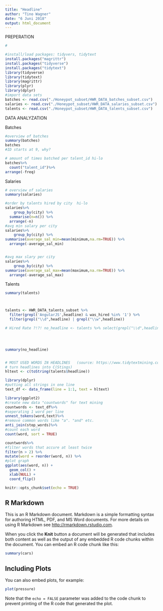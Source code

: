 ```yaml
---
title: "Headline"
author: "Tino Wagner"
date: "6 Juni 2018"
output: html_document
---
```


PREPERATION

```r

#

#install/load packages: tidyvers, tidytext
install.packages("magrittr")
install.packages("tidyverse")
install.packages("tidytext")
library(tidyverse)
library(tidytext)
library(magrittr)
library(plyr)
library(dplyr)
#import data sets
batches <- read.csv("./Honeypot_subset/HWR_DATA_batches_subset.csv")
salaries <- read.csv("./Honeypot_subset/HWR_DATA_salaries_subset.csv")
talents <- read.csv("./Honeypot_subset/HWR_DATA_talents_subset.csv")

```

DATA ANALYZATION

Batches

```r

#overview of batches
summary(batches)
batches
#ID starts at 9, why? 

# amount of times batched per talent_id hi-lo
batches%>%
  count("talent_id")%>%
arrange(-freq)


```

Salaries

```r
# overview of salaries
summary(salaries)

#order by talents hired by city  hi-lo
salaries%>%
    group_by(city) %>%
  summarise(n=n()) %>% 
  arrange(-n)  
#avg min salary per city
salaries%>%
    group_by(city) %>%
summarise(average_sal_min=mean(minimum,na.rm=TRUE)) %>%  
  arrange(-average_sal_min)


#avg max slary per city
salaries%>%
    group_by(city) %>%
summarise(average_sal_max=mean(maximum,na.rm=TRUE)) %>%  
  arrange(-average_sal_max)


```

Talents

```r
summary(talents)



talents <- HWR_DATA_talents_subset %>% 
  filter(grepl('AngularJS',headline) & was_hired %in% '1') %>% 
  filter(grepl("\\d",headline) | grepl("\\w",headline))

# Hired Rate ?!?! no_headline <- talents %>% select(grepl("\\d",headline) | !grepl("\\w",headline))




summary(no_headline)

```

```r

```

```r
 
# MOST USED WORDS IN HEADLINES   (source: https://www.tidytextmining.com/tidytext.html#the-unnest_tokens-function)
# turn headlines into C(Stings)
hltext <- c(toString(talents$headline))

library(dplyr) 
#putting all strings in one line
text_df <- data_frame(line = 1:1, text = hltext)

library(ggplot2)
#create new data "countwords" for text mining
countwords <- text_df%>%
#seperating 1 word per line
unnest_tokens(word,text)%>%
#remove common words like "a". "and" etc.
anti_join(stop_words)%>%
#count each word
count(word, sort = TRUE) 

countwords%>%
#filter words that accure at least twice
filter(n > 2) %>%
mutate(word = reorder(word, n)) %>%
#plot graph
ggplot(aes(word, n)) +
  geom_col() +
  xlab(NULL) +
  coord_flip()
```

```r
knitr::opts_chunk$set(echo = TRUE)
```

## R Markdown

This is an R Markdown document. Markdown is a simple formatting syntax for authoring HTML, PDF, and MS Word documents. For more details on using R Markdown see <http://rmarkdown.rstudio.com>.

When you click the **Knit** button a document will be generated that includes both content as well as the output of any embedded R code chunks within the document. You can embed an R code chunk like this:

```r
summary(cars)
```

## Including Plots

You can also embed plots, for example:

```r
plot(pressure)
```

Note that the `echo = FALSE` parameter was added to the code chunk to prevent printing of the R code that generated the plot.
